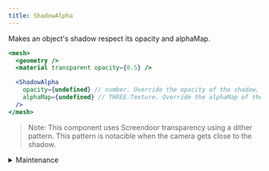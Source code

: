 ```yaml
---
title: ShadowAlpha
---
```


Makes an object's shadow respect its opacity and alphaMap.

```jsx
<mesh>
  <geometry />
  <material transparent opacity={0.5} />

  <ShadowAlpha
    opacity={undefined} // number. Override the opacity of the shadow.
    alphaMap={undefined} // THREE.Texture. Override the alphaMap of the shadow
  />
</mesh>
```

> Note: This component uses Screendoor transparency using a dither pattern. This pattern is notacible when the camera gets close to the shadow.

<details>
  <summary>Maintenance</summary>
</details>
